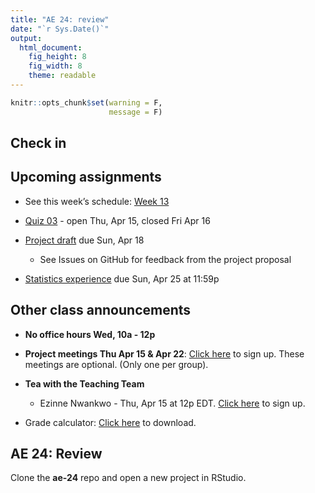 ```yaml
---
title: "AE 24: review"
date: "`r Sys.Date()`"
output: 
  html_document: 
    fig_height: 8
    fig_width: 8
    theme: readable
---
```


```r
knitr::opts_chunk$set(warning = F, 
                      message = F)
```

## Check in 

## Upcoming assignments 

- See this week's schedule: [Week 13](https://sta210-sp21.netlify.app/schedule/week-13/)

- [Quiz 03](https://sta210-sp21.netlify.app/quiz/quiz-03.html) - open Thu, Apr 15, closed Fri Apr 16

- [Project draft](https://sta210-sp21.netlify.app/project/) due Sun, Apr 18 
  - See Issues on GitHub for feedback from the project proposal

- [Statistics experience](https://sta210-sp21.netlify.app/hw/stats-experience.html) due Sun, Apr 25 at 11:59p 


## Other class announcements 

- **No office hours Wed, 10a - 12p**

- **Project meetings Thu Apr 15 & Apr 22**: [Click here](https://docs.google.com/spreadsheets/d/1cSiAUCwy0GNvP7uFZ_9uf9gnsspu3JCLJmLYOHKUlds/edit?usp=sharing) to sign up. These meetings are optional. (Only one per group).

- **Tea with the Teaching Team**
  - Ezinne Nwankwo - Thu, Apr 15 at 12p EDT. [Click here](https://forms.gle/7qUSZ9Mf5qT8FHar7) to sign up.

- Grade calculator: [Click here](grade-calculator.Rmd) to download.

## AE 24: Review

Clone the **ae-24** repo and open a new project in RStudio.





